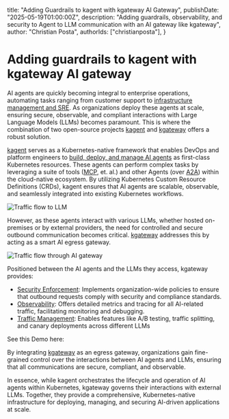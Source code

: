   title: "Adding Guardrails to kagent with kgateway AI Gateway",
  publishDate: "2025-05-19T01:00:00Z",
  description: "Adding guardrails, observability, and security to Agent to LLM communication with an AI gateway like kgateway",
  author: "Christian Posta",
  authorIds: ["christianposta"],
}

# Adding guardrails to kagent with kgateway AI gateway

AI agents are quickly becoming integral to enterprise operations, automating tasks ranging from customer support to [infrastructure management and SRE](https://kagent.dev/blog/ai-reliability-aire). As organizations deploy these agents at scale, ensuring secure, observable, and compliant interactions with Large Language Models (LLMs) becomes paramount. This is where the combination of two open-source projects [kagent](https://kagent.dev) and [kgateway](https://kgateway.dev) offers a robust solution.

[kagent](https://kagent.dev) serves as a Kubernetes-native framework that enables DevOps and platform engineers to [build, deploy, and manage AI agents](https://kagent.dev/docs/getting-started/first-agent) as first-class Kubernetes resources. These agents can perform complex tasks by leveraging a suite of tools ([MCP](https://modelcontextprotocol.io), et. al.)  and other Agents (over [A2A](https://google.github.io/A2A/specification/)) within the cloud-native ecosystem. By utilizing Kubernetes Custom Resource Definitions (CRDs), kagent ensures that AI agents are scalable, observable, and seamlessly integrated into existing Kubernetes workflows.

![Traffic flow to LLM](/images/blog/kgateway/kagent-llm.gif)

However, as these agents interact with various LLMs, whether hosted on-premises or by external providers, the need for controlled and secure outbound communication becomes critical. [kgateway](https://kgateway.dev) addresses this by acting as a smart AI egress gateway. 

![Traffic flow through AI gateway](/images/blog/kgateway/kagent-aigw.gif)

Positioned between the AI agents and the LLMs they access, kgateway provides:

* [Security Enforcement](https://kgateway.dev/docs/ai/auth/): Implements organization-wide policies to ensure that outbound requests comply with security and compliance standards.  
* [Observability](https://kgateway.dev/docs/ai/observability/): Offers detailed metrics and tracing for all AI-related traffic, facilitating monitoring and debugging.  
* [Traffic Management](https://kgateway.dev/docs/ai/failover/): Enables features like A/B testing, traffic splitting, and canary deployments across different LLMs

See this Demo here:

<YouTube id="gvs0U3oQMRM" />

By integrating [kgateway](https://kgateway.dev/) as an egress gateway, organizations gain fine-grained control over the interactions between AI agents and LLMs, ensuring that all communications are secure, compliant, and observable.

In essence, while kagent orchestrates the lifecycle and operation of AI agents within Kubernetes, kgateway governs their interactions with external LLMs. Together, they provide a comprehensive, Kubernetes-native infrastructure for deploying, managing, and securing AI-driven applications at scale.
